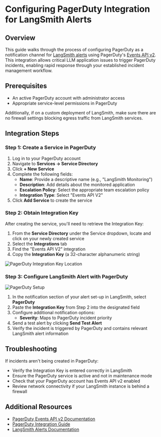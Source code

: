 # Configuring PagerDuty Integration for LangSmith Alerts

## Overview

This guide walks through the process of configuring PagerDuty as a notification channel for [LangSmith alerts](/observability/how_to_guides/alerts) using PagerDuty's <a href="https://developer.pagerduty.com/docs/events-api-v2-overview">Events API v2</a>. This integration allows critical LLM application issues to trigger PagerDuty incidents, enabling rapid response through your established incident management workflow.

## Prerequisites

- An active PagerDuty account with administrator access
- Appropriate service-level permissions in PagerDuty

Additionally, if on a custom deployment of LangSmith, make sure there are no firewall settings blocking egress traffic from LangSmith services.

## Integration Steps

### Step 1: Create a Service in PagerDuty

1. Log in to your PagerDuty account
2. Navigate to **Services → Service Directory**
3. Click **+ New Service**
4. Complete the following fields:
   - **Name**: Provide a descriptive name (e.g., "LangSmith Monitoring")
   - **Description**: Add details about the monitored application
   - **Escalation Policy**: Select the appropriate team escalation policy
   - **Integration Type**: Select "Events API V2"
5. Click **Add Service** to create the service

### Step 2: Obtain Integration Key

After creating the service, you'll need to retrieve the Integration Key:

1. From the **Service Directory** under the Service dropdown, locate and click on your newly created service
2. Select the **Integrations** tab
3. Find the "Events API V2" integration
4. Copy the **Integration Key** (a 32-character alphanumeric string)

![PagerDuty Integration Key Location](./static/pager_duty.png)

### Step 3: Configure LangSmith Alert with PagerDuty

<div style={{ textAlign: 'center' }}>

![PagerDuty Setup](./static/pagerduty_setup.png)

</div>

1. In the notification section of your alert set-up in LangSmith, select **PagerDuty**
2. Paste the **Integration Key** from Step 2 into the designated field
3. Configure additional notification options:
   - **Severity**: Maps to PagerDuty incident priority
4. Send a test alert by clicking **Send Test Alert**
5. Verify the incident is triggered by PagerDuty and contains relevant LangSmith alert information

## Troubleshooting

If incidents aren't being created in PagerDuty:

- Verify the Integration Key is entered correctly in LangSmith
- Ensure the PagerDuty service is active and not in maintenance mode
- Check that your PagerDuty account has Events API v2 enabled
- Review network connectivity if your LangSmith instance is behind a firewall

## Additional Resources

- [PagerDuty Events API v2 Documentation](https://developer.pagerduty.com/docs/events-api-v2/overview/)
- [PagerDuty Integration Guide](https://support.pagerduty.com/docs/services-and-integrations)
- [LangSmith Alerts Documentation](./alerts.mdx)
